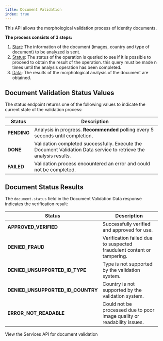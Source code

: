 ```yaml
---
title: Document Validation
index: true
---
```


This API allows the morphological validation process of identity documents.

**The process consists of 3 steps:**

1. [Start](/docs/services/morphology/documentValidationStart): The information of the document (images, country and type of document) to be analyzed is sent.
2. [Status](/docs/services/morphology/documentValidationStatus): The status of the operation is queried to see if it is possible to proceed to obtain the result of the operation. this query must be made n times until the analysis operation has been completed.
3. [Data](/docs/services/morphology/documentValidationData): The results of the morphological analysis of the document are obtained.

## Document Validation Status Values

The status endpoint returns one of the following values to indicate the current state of the validation process:

| Status | Description |
|---|---|
| **PENDING** | Analysis in progress. **Recommended** polling every 5 seconds until completion. |
| **DONE** | Validation completed successfully. Execute the Document Validation Data service to retrieve the analysis results. |
| **FAILED** | Validation process encountered an error and could not be completed. |

## Document Status Results

The `document.status` field in the Document Validation Data response indicates the verification result:

| Status | Description |
|---|---|
| **APPROVED_VERIFIED** | Successfully verified and approved for use. |
| **DENIED_FRAUD** | Verification failed due to suspected fraudulent content or tampering. |
| **DENIED_UNSUPPORTED_ID_TYPE** | Type is not supported by the validation system. |
| **DENIED_UNSUPPORTED_ID_COUNTRY** | Country is not supported by the validation system. |
| **ERROR_NOT_READABLE** | Could not be processed due to poor image quality or readability issues. |

View the Services API for document validation

